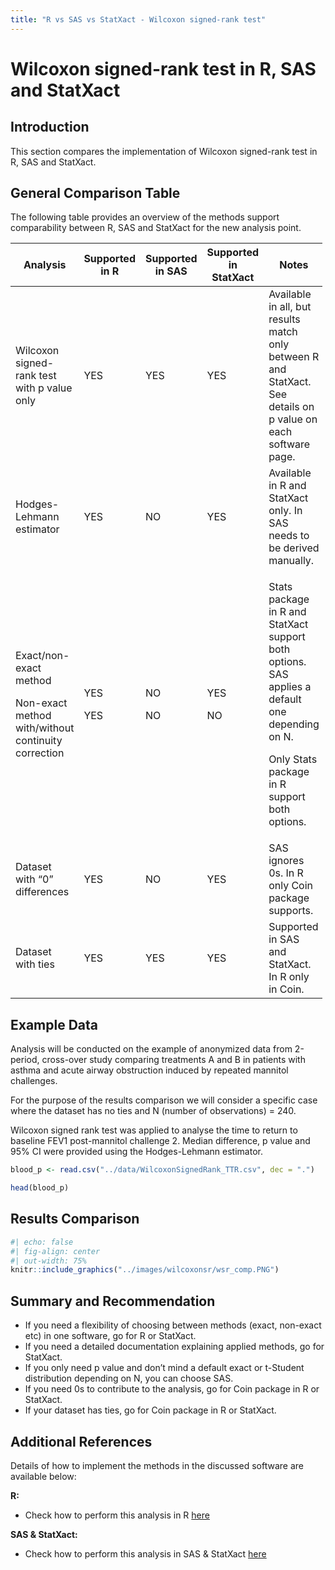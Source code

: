 ```yaml
---
title: "R vs SAS vs StatXact - Wilcoxon signed-rank test"
---
```


# Wilcoxon signed-rank test in R, SAS and StatXact

## Introduction

This section compares the implementation of Wilcoxon signed-rank test in R, SAS and StatXact.

## General Comparison Table

The following table provides an overview of the methods support comparability between R, SAS and StatXact for the new analysis point.

+-----------------------------------------------------+----------------+------------------+-----------------------+----------------------------------------------------------------------------------------------------------------+
| Analysis                                            | Supported in R | Supported in SAS | Supported in StatXact | Notes                                                                                                          |
+=====================================================+================+==================+=======================+================================================================================================================+
| Wilcoxon signed-rank test with p value only         | YES            | YES              | YES                   | Available in all, but results match only between R and StatXact. See details on p value on each software page. |
+-----------------------------------------------------+----------------+------------------+-----------------------+----------------------------------------------------------------------------------------------------------------+
| Hodges-Lehmann estimator                            | YES            | NO               | YES                   | Available in R and StatXact only. In SAS needs to be derived manually.                                         |
+-----------------------------------------------------+----------------+------------------+-----------------------+----------------------------------------------------------------------------------------------------------------+
| Exact/non-exact method                              | YES            | NO               | YES                   | Stats package in R and StatXact support both options. SAS applies a default one depending on N.                |
|                                                     |                |                  |                       |                                                                                                                |
| Non-exact method with/without continuity correction | YES            | NO               | NO                    | Only Stats package in R support both options.                                                                  |
+-----------------------------------------------------+----------------+------------------+-----------------------+----------------------------------------------------------------------------------------------------------------+
| Dataset with "0" differences                        | YES            | NO               | YES                   | SAS ignores 0s. In R only Coin package supports.                                                               |
+-----------------------------------------------------+----------------+------------------+-----------------------+----------------------------------------------------------------------------------------------------------------+
| Dataset with ties                                   | YES            | YES              | YES                   | Supported in SAS and StatXact. In R only in Coin.                                                              |
+-----------------------------------------------------+----------------+------------------+-----------------------+----------------------------------------------------------------------------------------------------------------+

## Example Data

Analysis will be conducted on the example of anonymized data from 2-period, cross-over study comparing treatments A and B in patients with asthma and acute airway obstruction induced by repeated mannitol challenges.

For the purpose of the results comparison we will consider a specific case where the dataset has no ties and N (number of observations) = 240.

Wilcoxon signed rank test was applied to analyse the time to return to baseline FEV1 post-mannitol challenge 2. Median difference, p value and 95% CI were provided using the Hodges-Lehmann estimator.

```r
blood_p <- read.csv("../data/WilcoxonSignedRank_TTR.csv", dec = ".")
```

```r
head(blood_p)
```

## Results Comparison

```r
#| echo: false
#| fig-align: center
#| out-width: 75%
knitr::include_graphics("../images/wilcoxonsr/wsr_comp.PNG")
```

## Summary and Recommendation

-   If you need a flexibility of choosing between methods (exact, non-exact etc) in one software, go for R or StatXact.
-   If you need a detailed documentation explaining applied methods, go for StatXact.
-   If you only need p value and don't mind a default exact or t-Student distribution depending on N, you can choose SAS.
-   If you need 0s to contribute to the analysis, go for Coin package in R or StatXact.
-   If your dataset has ties, go for Coin package in R or StatXact.

## Additional References

Details of how to implement the methods in the discussed software are available below:

**R:**

-   Check how to perform this analysis in R [here](../R/wilcoxonsr_hodges_lehman.qmd)

**SAS & StatXact:**

-   Check how to perform this analysis in SAS & StatXact [here](../SAS/wilcoxonsr_HL.qmd)
